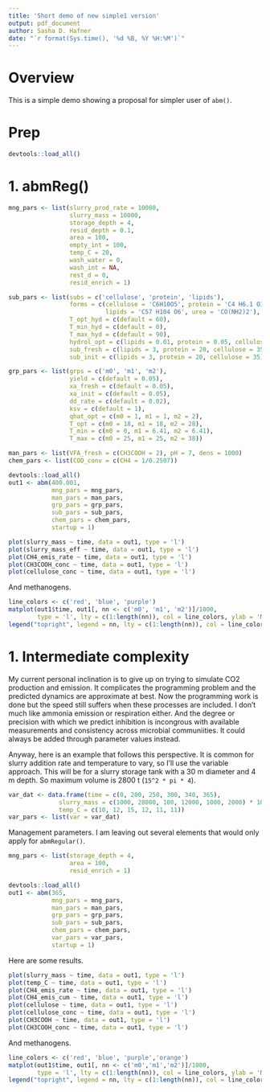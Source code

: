 ```yaml
---
title: 'Short demo of new simple1 version'
output: pdf_document
author: Sasha D. Hafner
date: "`r format(Sys.time(), '%d %B, %Y %H:%M')`"
---
```


# Overview
This is a simple demo showing a proposal for simpler user of `abm()`.

# Prep

```r
devtools::load_all()
```

# 1. abmReg()

```r
mng_pars <- list(slurry_prod_rate = 10000, 
                 slurry_mass = 10000,     
                 storage_depth = 4,     
                 resid_depth = 0.1,      
                 area = 100,              
                 empty_int = 100,          
                 temp_C = 20,
                 wash_water = 0,            
                 wash_int = NA,
                 rest_d = 0,
                 resid_enrich = 1)
```

```r
sub_pars <- list(subs = c('cellulose', 'protein', 'lipids'),
                 forms = c(cellulose = 'C6H10O5', protein = 'C4 H6.1 O1.2 N', 
                           lipids = 'C57 H104 O6', urea = 'CO(NH2)2'),
                 T_opt_hyd = c(default = 60),
                 T_min_hyd = c(default = 0),
                 T_max_hyd = c(default = 90),
                 hydrol_opt = c(lipids = 0.01, protein = 0.05, cellulose = 0.1),
                 sub_fresh = c(lipids = 3, protein = 20, cellulose = 35),
                 sub_init = c(lipids = 3, protein = 20, cellulose = 35))
```

```r
grp_pars <- list(grps = c('m0', 'm1', 'm2'),
                 yield = c(default = 0.05),
                 xa_fresh = c(default = 0.05),
                 xa_init = c(default = 0.05),
                 dd_rate = c(default = 0.02),
                 ksv = c(default = 1),
                 qhat_opt = c(m0 = 1, m1 = 1, m2 = 2),
                 T_opt = c(m0 = 18, m1 = 18, m2 = 28),
                 T_min = c(m0 = 0, m1 = 6.41, m2 = 6.41),
                 T_max = c(m0 = 25, m1 = 25, m2 = 38))
```

```r
man_pars <- list(VFA_fresh = c(CH3COOH = 2), pH = 7, dens = 1000)
chem_pars <- list(COD_conv = c(CH4 = 1/0.2507))
```

```r
devtools::load_all()
out1 <- abm(400.001,
            mng_pars = mng_pars,
            man_pars = man_pars,
            grp_pars = grp_pars,
            sub_pars = sub_pars,
            chem_pars = chem_pars,
            startup = 1)
```

```r
plot(slurry_mass ~ time, data = out1, type = 'l')
plot(slurry_mass_eff ~ time, data = out1, type = 'l')
plot(CH4_emis_rate ~ time, data = out1, type = 'l')
plot(CH3COOH_conc ~ time, data = out1, type = 'l')
plot(cellulose_conc ~ time, data = out1, type = 'l')
```

And methanogens.

```r
line_colors <- c('red', 'blue', 'purple')
matplot(out1$time, out1[, nn <- c('m0', 'm1', 'm2')]/1000, 
        type = 'l', lty = c(1:length(nn)), col = line_colors, ylab = 'Microbial biomass (kg)')
legend("topright", legend = nn, lty = c(1:length(nn)), col = line_colors, lwd = 1, cex = 0.8)
```

# 1. Intermediate complexity
My current personal inclination is to give up on trying to simulate CO2 production and emission.
It complicates the programming problem and the predicted dynamics are approximate at best.
Now the programming work is done but the speed still suffers when these processes are included.
I don't much like ammonia emission or respiration either.
And the degree or precision with which we predict inhibition is incongrous with available measurements and consistency across microbial communiities.
It could always be added through parameter values instead.

Anyway, here is an example that follows this perspective.
It is common for slurry addition rate and temperature to vary, so I'll use the variable approach.
This will be for a slurry storage tank with a 30 m diameter and 4 m depth.
So maximum volume is 2800 t (`15^2 * pi * 4`).

```r
var_dat <- data.frame(time = c(0, 200, 250, 300, 340, 365), 
		      slurry_mass = c(1000, 28000, 100, 12000, 1000, 2000) * 1000,
		      temp_C = c(10, 12, 15, 12, 11, 11))
var_pars <- list(var = var_dat)
```

Management parameters.
I am leaving out several elements that would only apply for `abmRegular()`.

```r
mng_pars <- list(storage_depth = 4,     
                 area = 100,              
                 resid_enrich = 1)
```

```r
devtools::load_all()
out1 <- abm(365,
            mng_pars = mng_pars,
            man_pars = man_pars,
            grp_pars = grp_pars,
            sub_pars = sub_pars,
            chem_pars = chem_pars,
            var_pars = var_pars, 
            startup = 1)
```

Here are some results.

```r
plot(slurry_mass ~ time, data = out1, type = 'l')
plot(temp_C ~ time, data = out1, type = 'l')
plot(CH4_emis_rate ~ time, data = out1, type = 'l')
plot(CH4_emis_cum ~ time, data = out1, type = 'l')
plot(cellulose ~ time, data = out1, type = 'l')
plot(cellulose_conc ~ time, data = out1, type = 'l')
plot(CH3COOH ~ time, data = out1, type = 'l')
plot(CH3COOH_conc ~ time, data = out1, type = 'l')
```

And methanogens.

```r
line_colors <- c('red', 'blue', 'purple','orange')
matplot(out1$time, out1[, nn <- c('m0','m1','m2')]/1000, 
        type = 'l', lty = c(1:length(nn)), col = line_colors, ylab = 'Microbial biomass (kg)')
legend("topright", legend = nn, lty = c(1:length(nn)), col = line_colors, lwd = 1, cex = 0.8)
```
